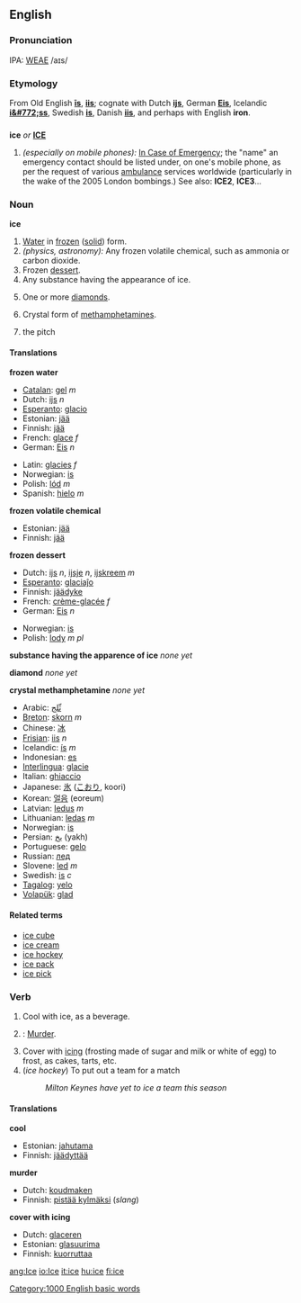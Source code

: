 ==English==
===Pronunciation===
IPA: [[WEAE]] /aɪs/

===Etymology===
From Old English '''[[is|īs]]''', '''[[iis]]'''; cognate with Dutch '''[[ijs]]''', German '''[[Eis]]''', Icelandic '''[[i&#772;ss]]''', Swedish '''[[is]]''', Danish '''[[iis]]''', and perhaps with English '''iron'''.

==={{acronym}}===
'''ice''' ''or'' '''[[ICE]]'''

# ''(especially on mobile phones):'' [[In Case of Emergency]]; the "name" an emergency contact should be listed under, on one's mobile phone, as per the request of various [[ambulance]] services worldwide (particularly in the wake of the 2005 London bombings.)  See also: '''ICE2''', '''ICE3'''...

===Noun===
'''ice'''

# [[Water]] in [[frozen]] ([[solid]]) form.
# ''(physics, astronomy):'' Any frozen volatile chemical, such as ammonia or carbon dioxide.
# Frozen [[dessert]].
# Any substance having the appearance of ice.
# {{slang}} One or more [[diamond]]s.
# {{slang}} Crystal form of [[methamphetamine]]s.
# {{ice hockey}} the pitch
==== Translations ==== 
'''frozen water'''
{{top}}
*[[Catalan]]: [[gel]] ''m''
*Dutch: [[ijs]] ''n''
*[[Esperanto]]: [[glacio]]
*Estonian: [[jää]]
*Finnish: [[jää]]
*French: [[glace]] ''f''
*German: [[Eis]] ''n''
{{mid}}
*Latin: [[glacies]] ''f''
*Norwegian: [[is#Norwegian|is]] {{m}}
*Polish: [[lód]] ''m''
*Spanish: [[hielo]] ''m''
{{bottom}}

'''frozen volatile chemical'''
{{top}}
*Estonian: [[jää]]
*Finnish: [[jää]]
{{mid}}
{{bottom}}

'''frozen dessert'''
{{top}}
*Dutch: [[ijs]] ''n'', [[ijsje]] ''n'', [[ijskreem]] ''m''
*[[Esperanto]]: [[glaciaĵo]]
*Finnish: [[jäädyke]]
*French: [[crème-glacée]] ''f''
*German: [[Eis]] ''n''
{{mid}}
*Norwegian: [[is#Norwegian|is]] {{m}}
*Polish: [[lody]] ''m pl''
{{bottom}}

'''substance having the apparence of ice'''
{{top}}
''none yet''
{{mid}}
{{bottom}}

'''diamond'''
{{top}}
''none yet''
{{mid}}
{{bottom}}

'''crystal methamphetamine'''
{{top}}
''none yet''
{{mid}}
{{bottom}}

{{checktrans}}
*Arabic: [[ثّلج]]
*[[Breton]]: [[skorn]] ''m''
*Chinese: [[冰]]
*[[Frisian]]: [[iis]] ''n''
*Icelandic: [[ís]] ''m''
*Indonesian: [[es]]
*[[Interlingua]]: [[glacie]] 
*Italian: [[ghiaccio]]
*Japanese: [[氷]] ([[こおり]], koori)
*Korean: [[얼음]] (eoreum)
*Latvian: [[ledus]] ''m''
*Lithuanian: [[ledas]] ''m''
*Norwegian: [[is]]
*Persian: [[یخ]] (yakh)
*Portuguese: [[gelo]]
*Russian: [[лед]]
*Slovene: [[led]] ''m'' 
*Swedish: [[is]] ''c''
*[[Tagalog]]: [[yelo]]
*[[Volapük]]: [[glad]]

====Related terms====
*[[ice cube]]
*[[ice cream]]
*[[ice hockey]]
*[[ice pack]]
*[[ice pick]]

===Verb===
{{en-infl-reg-other-e|ic|e}}

# Cool with ice, as a beverage.
# {{slang}}: [[murder|Murder]].
# Cover with [[icing]] (frosting made of sugar and milk or white of egg) to frost, as cakes, tarts, etc.
# (''ice hockey'') To put out a team for a match
#:''Milton Keynes have yet to ice a team this season''

====Translations====
'''cool'''
{{top}}
*Estonian: [[jahutama]]
*Finnish: [[jäädyttää]]
{{mid}}
{{bottom}}

'''murder'''
{{top}}
*Dutch: [[koudmaken]]
*Finnish: [[pistää kylmäksi]] (''slang'')
{{mid}}
{{bottom}}

'''cover with icing'''
{{top}}
*Dutch: [[glaceren]]
*Estonian: [[glasuurima]]
*Finnish: [[kuorruttaa]]
{{mid}}
{{bottom}}

[[Category:1000 English basic words]]

[[ang:Ice]]
[[io:Ice]]
[[it:ice]]
[[hu:ice]]
[[fi:ice]]